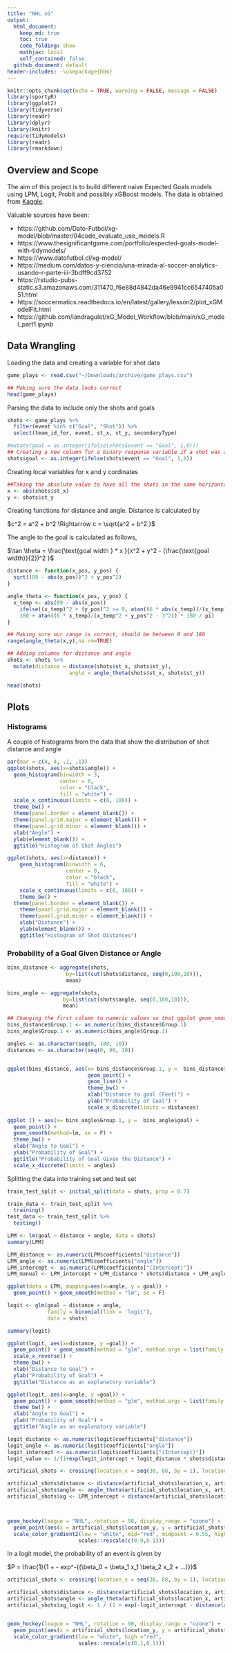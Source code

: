```yaml
---
title: "NHL xG"
output: 
  html_document:
    keep_md: true
    toc: true
    code_folding: show
    mathjax: local
    self_contained: false
  github_document: default
header-includes: -\usepackage{bbm}
---
```


```r
knitr::opts_chunk$set(echo = TRUE, warning = FALSE, message = FALSE)
library(sportyR)
library(ggplot2)
library(tidyverse)
library(readr)
library(dplyr)
library(knitr)
require(tidymodels)
library(readr)
library(rmarkdown)
```

## Overview and Scope

The aim of this project is to build different naive Expected Goals models using LPM, Logit, Probit and possibly xGBoost models. The data is obtained from [Kaggle](https://www.kaggle.com/datasets/martinellis/nhl-game-data).

Valuable sources have been: 

* https://github.com/Dato-Futbol/xg-model/blob/master/04code_evaluate_use_models.R
* https://www.thesignificantgame.com/portfolio/expected-goals-model-with-tidymodels/
* https://www.datofutbol.cl/xg-model/
* https://medium.com/datos-y-ciencia/una-mirada-al-soccer-analytics-usando-r-parte-iii-3bdff9cd3752
* https://rstudio-pubs-static.s3.amazonaws.com/311470_f6e88d4842da46e9941cc6547405a051.html
* https://soccermatics.readthedocs.io/en/latest/gallery/lesson2/plot_xGModelFit.html
* https://github.com/iandragulet/xG_Model_Workflow/blob/main/xG_model_part1.ipynb


## Data Wrangling

Loading the data and creating a variable for shot data 
```r
game_plays <- read.csv("~/Downloads/archive/game_plays.csv")

## Making sure the data looks correct
head(game_plays)
```

Parsing the data to include only the shots and goals
```r
shots <- game_plays %>%
  filter(event %in% c("Goal", "Shot")) %>%
  select(team_id_for, event, st_x, st_y, secondaryType)

#mutate(goal = as.integer(ifelse(shots$event == "Goal", 1,0)))
## Creating a new column for a binary response variable if a shot was a goal or not
shots$goal <- as.integer(ifelse(shots$event == "Goal", 1,0))
```

Creating local variables for x and y cordinates
```r

##Taking the absolute value to have all the shots in the same horizontal axis
x <- abs(shots$st_x)
y <- shots$st_y
```

Creating functions for distance and angle. Distance is calculated by 

$c^2 = a^2 + b^2 \Rightarrow c = \sqrt{a^2 + b^2 }$

The angle to the goal is calculated as follows, 

$\tan \theta = \frac{\text{goal width } * x }{x^2 + y^2 - (\frac{\text{goal width}}{2})^2 }$

```r
distance <- function(x_pos, y_pos) {
  sqrt((89 - abs(x_pos))^2 + y_pos^2)
}

angle_theta <- function(x_pos, y_pos) {
  x_temp <- abs(89 - abs(x_pos))
    ifelse((x_temp)^2 + (y_pos)^2 >= 9, atan((6 * abs(x_temp))/(x_temp^2 + y_pos^2 - 3^2)) * 180 / pi,
    180 + atan((6 * x_temp)/(x_temp^2 + y_pos^2 - 3^2)) * 180 / pi)
}

## Making sure our range is correct, should be between 0 and 180
range(angle_theta(x,y),na.rm=TRUE)

## Adding columns for distance and angle
shots <- shots %>%
  mutate(distance = distance(shots$st_x, shots$st_y),
                    angle = angle_theta(shots$st_x, shots$st_y))

head(shots)
```
## Plots

### Histograms

A couple of histograms from the data that show the distribution of shot distance and angle
```r
par(mar = c(4, 4, .1, .1))
ggplot(shots, aes(x=shots$angle)) +
  geom_histogram(binwidth = 3,
                 center = 0,
                 color = "black",
                 fill = "white") +
  scale_x_continuous(limits = c(0, 180)) +
  theme_bw() +
  theme(panel.border = element_blank()) + 
  theme(panel.grid.major = element_blank()) +
  theme(panel.grid.minor = element_blank()) + 
  xlab("Angle") + 
  ylab(element_blank()) + 
  ggtitle("Histogram of Shot Angles")

ggplot(shots, aes(x=distance)) +
    geom_histogram(binwidth = 6,
                   center = 0,
                   color = "black",
                   fill = "white") +
    scale_x_continuous(limits = c(0, 180)) +
    theme_bw() +
  theme(panel.border = element_blank()) + 
    theme(panel.grid.major = element_blank()) +
    theme(panel.grid.minor = element_blank()) + 
    xlab("Distance") + 
    ylab(element_blank()) + 
    ggtitle("Histogram of Shot Distances")
```


### Probability of a Goal Given Distance or Angle
```r

bins_distance <- aggregate(shots,
                   by=list(cut(shots$distance, seq(0,100,10))),
                   mean)

bins_angle <- aggregate(shots,
                  by=list(cut(shots$angle, seq(0,180,10))),
                  mean)

## Changing the first column to numeric values so that ggplot geom_smooth works
bins_distance$Group.1 <- as.numeric(bins_distance$Group.1)
bins_angle$Group.1 <- as.numeric(bins_angle$Group.1)

angles <- as.character(seq(0, 180, 10))
distances <- as.character(seq(0, 90, 10))


ggplot(bins_distance, aes(x= bins_distance$Group.1, y =  bins_distance$goal)) +
                          geom_point() +
                          geom_line() +
                          theme_bw() + 
                          xlab("Distance to goal (Feet)") +
                          ylab("Probability of Goal") + 
                          scale_x_discrete(limits = distances)
                          
ggplot () + aes(x= bins_angle$Group.1, y =  bins_angle$goal) +
  geom_point() +
  geom_smooth(method=lm, se = F) + 
  theme_bw() +
  xlab("Angle to Goal") +
  ylab("Probability of Goal") + 
  ggtitle("Probability of Goal Given the Distance") +
  scale_x_discrete(limits = angles)
```
Splitting the data into training set and test set 
```r
train_test_split <- initial_split(data = shots, prop = 0.7)

train_data <- train_test_split %>%
  training()
test_data <- train_test_split %>%
  testing()
```

```r

LPM <- lm(goal ~ distance + angle, data = shots)
summary(LPM)

LPM_distance <- as.numeric(LPM$coefficients["distance"])
LPM_angle <- as.numeric(LPM$coefficients["angle"])
LPM_intercept <- as.numeric(LPM$coefficients["(Intercept)"])
LPM_manual <- LPM_intercept + LPM_distance * shots$distance + LPM_angle * shots$angle

ggplot(data = LPM, mapping=aes(x=angle, y = goal)) +
  geom_point() + geom_smooth(method = "lm", se = F)

```


```r
logit <- glm(goal ~ distance + angle,
             family = binomial(link = 'logit'),
             data = shots)

summary(logit)

ggplot(logit, aes(x=distance, y =goal)) +
  geom_point() + geom_smooth(method = "glm", method.args = list(family = "quasibinomial"), se = F) +
  scale_x_reverse() +
  theme_bw() +
  xlab("Distance to Goal") +
  ylab("Probability of Goal") + 
  ggtitle("Distance as an explanatory variable") 

ggplot(logit, aes(x=angle, y =goal)) +
  geom_point() + geom_smooth(method = "glm", method.args = list(family = "quasibinomial"), se = F) +
  theme_bw() +
  xlab("Angle to Goal") +
  ylab("Probability of Goal") + 
  ggtitle("Angle as an explanatory variable") 
```


```r
logit_distance <- as.numeric(logit$coefficients["distance"])
logit_angle <- as.numeric(logit$coefficients["angle"])
logit_intercept <- as.numeric(logit$coefficients["(Intercept)"])
logit_value <- 1/(1+exp(logit_intercept + logit_distance * shots$distance + logit_angle * shots$angle))
```

```r
artificial_shots <- crossing(location_x = seq(30, 88, by = 1), location_y = seq(-37, 37, by = 1))

artificial_shots$distance <- distance(artificial_shots$location_x, artificial_shots$location_y)
artificial_shots$angle <- angle_theta(artificial_shots$location_x, artificial_shots$location_y)
artificial_shots$xg <- LPM_intercept + distance(artificial_shots$location_x,artificial_shots$location_y) * LPM_distance + angle_theta(artificial_shots$location_x, artificial_shots$location_y) * LPM_angle



geom_hockey(league = "NHL", rotation = 90, display_range = "ozone") +
  geom_point(aes(x = artificial_shots$location_y, y = artificial_shots$location_x, col = artificial_shots$xg, alpha = 1)) +
  scale_color_gradient2(low = "white", mid="red", midpoint = 0.55, high ="darkred",
                       scales::rescale(c(0.9,0.1)))
```


In a logit model, the probability of an event is given by 

$P = \frac{1}{1 + - exp^-{(\beta_0 + \beta_1 x_1 \beta_2 x_2 + …)}}$


```r
artificial_shots <- crossing(location_x = seq(30, 88, by = 1), location_y = seq(-37, 37, by = 1))

artificial_shots$distance <- distance(artificial_shots$location_x, artificial_shots$location_y)
artificial_shots$angle <- angle_theta(artificial_shots$location_x, artificial_shots$location_y)
artificial_shots$xg_logit <- 1 / (1 + exp(-logit_intercept - distance(artificial_shots$location_x,artificial_shots$location_y) * logit_distance - angle_theta(artificial_shots$location_x, artificial_shots$location_y) * logit_angle))


geom_hockey(league = "NHL", rotation = 90, display_range = "ozone") +
  geom_point(aes(x = artificial_shots$location_y, y = artificial_shots$location_x, col = artificial_shots$xg_logit, alpha = 0.2)) +
  scale_color_gradient(low = "white", high ="red",
                       scales::rescale(c(0.1,0.1)))
```

















